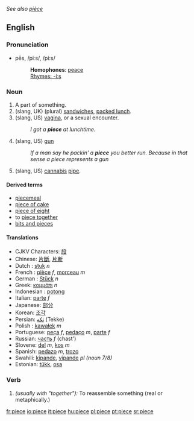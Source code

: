 ''See also [[pièce]]''
==English==

===Pronunciation===
*pēs, /piːs/, /pi:s/
*:'''Homophones''': [[peace]]
*:[[Rhymes:English:-iːs|Rhymes: -iːs]]

===Noun===
{{en-noun-reg}}

# A part of something.
# (slang, UK) (plural) [[sandwich]]es, [[packed lunch]].
# (slang, US) [[vagina]], or a sexual encounter.
#:''I got a '''piece''' at lunchtime.''
# (slang, US) [[gun]]
#:''If a man say he packin' a '''piece''' you better run. Because in that sense a piece represents a gun''
# (slang, US) [[cannabis]] [[pipe]].

====Derived terms====
*[[piecemeal]]
*[[piece of cake]]
*[[piece of eight]]
*to [[piece together]]
*[[bits and pieces]]

====Translations====
{{rfc-trans}}
*CJKV Characters: [[段]]
*Chinese: [[片斷]], [[片断]]
*Dutch : [[stuk]] ''n''
*French : [[pièce]] ''f'', [[morceau]] ''m''
*German : [[Stück]] ''n''
*Greek: [[κομμάτι]] ''n''
*Indonesian : [[potong]]
*Italian: [[parte]] ''f''
*Japanese: [[部分]]
*Korean: [[조각]]
*Persian: [[تكه]] (Tekke)
*Polish : [[kawałek]] ''m''
*Portuguese: [[peça]] ''f'', [[pedaço]] ''m'', [[parte]] ''f''
*Russian: [[часть]] ''f'' (chast')
*Slovene: [[del]] ''m'', [[kos]] ''m''
*Spanish: [[pedazo]] ''m'', [[trozo]] {{m}}
*Swahili: [[kipande]], [[vipande]] ''pl (noun 7/8)''
*Estonian: [[tükk]], [[osa]]

===Verb===
{{en-infl-reg-other-e|piec|e}}

# ''(usually with "together"):'' To reassemble something (real or metaphically.)

[[fr:piece]]
[[io:piece]]
[[it:piece]]
[[hu:piece]]
[[pl:piece]]
[[pt:piece]]
[[sr:piece]]